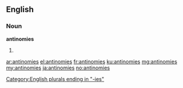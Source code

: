 ==English==

===Noun===
'''antinomies'''

# {{plural of|antinomy}}

[[Category:English plurals ending in "-ies"]]

[[ar:antinomies]]
[[el:antinomies]]
[[fr:antinomies]]
[[ku:antinomies]]
[[mg:antinomies]]
[[my:antinomies]]
[[ja:antinomies]]
[[no:antinomies]]